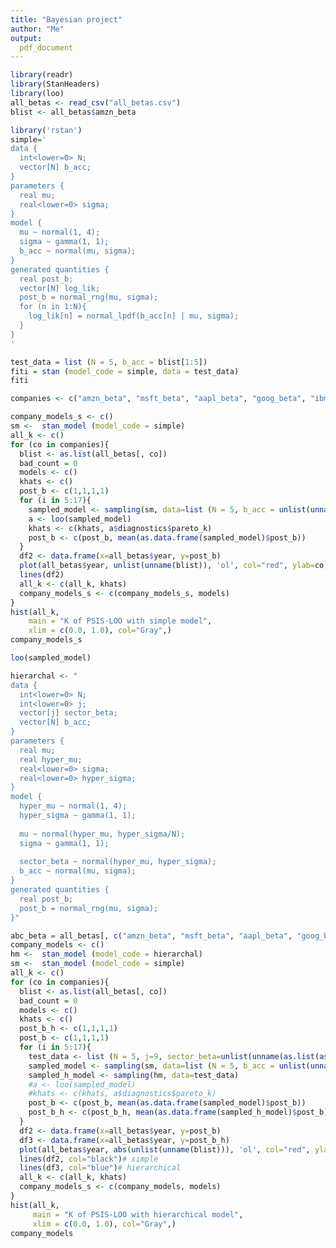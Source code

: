 ---
title: "Bayesian project"
author: "Me"
output:
  pdf_document
---


```{r}
library(readr)
library(StanHeaders)
library(loo)
all_betas <- read_csv("all_betas.csv")
blist <- all_betas$amzn_beta

```



```{r}
library('rstan')
simple='
data {
  int<lower=0> N;
  vector[N] b_acc;
}
parameters {
  real mu;
  real<lower=0> sigma;
}
model {
  mu ~ normal(1, 4);
  sigma ~ gamma(1, 1);
  b_acc ~ normal(mu, sigma);
}
generated quantities {
  real post_b;
  vector[N] log_lik;
  post_b = normal_rng(mu, sigma);
  for (n in 1:N){
    log_lik[n] = normal_lpdf(b_acc[n] | mu, sigma);
  }
}
'

test_data = list (N = 5, b_acc = blist[1:5])
fiti = stan (model_code = simple, data = test_data)
fiti

companies <- c("amzn_beta", "msft_beta", "aapl_beta", "goog_beta", "ibm_beta",  "sony_beta", "tsm_beta",  "nvda_beta", "nok_beta")

company_models_s <- c()
sm <-  stan_model (model_code = simple)
all_k <- c()
for (co in companies){
  blist <- as.list(all_betas[, co])
  bad_count = 0
  models <- c()
  khats <- c()
  post_b <- c(1,1,1,1)
  for (i in 5:17){
    sampled_model <- sampling(sm, data=list (N = 5, b_acc = unlist(unname(blist))[(i-4):(i)]))
    a <- loo(sampled_model)
    khats <- c(khats, a$diagnostics$pareto_k)
    post_b <- c(post_b, mean(as.data.frame(sampled_model)$post_b))
  }
  df2 <- data.frame(x=all_betas$year, y=post_b)
  plot(all_betas$year, unlist(unname(blist)), 'ol', col="red", ylab=co)
  lines(df2)
  all_k <- c(all_k, khats)
  company_models_s <- c(company_models_s, models)
}
hist(all_k,
    main = "K of PSIS-LOO with simple model",
    xlim = c(0.0, 1.0), col="Gray",)
company_models_s
```


```{r}
loo(sampled_model)
```


```{r}
hierarchal <- "
data {
  int<lower=0> N;
  int<lower=0> j;
  vector[j] sector_beta;
  vector[N] b_acc;
}
parameters {
  real mu;
  real hyper_mu;
  real<lower=0> sigma;
  real<lower=0> hyper_sigma;
}
model {
  hyper_mu ~ normal(1, 4);
  hyper_sigma ~ gamma(1, 1);
  
  mu ~ normal(hyper_mu, hyper_sigma/N);
  sigma ~ gamma(1, 1);
  
  sector_beta ~ normal(hyper_mu, hyper_sigma);
  b_acc ~ normal(mu, sigma);
}
generated quantities {
  real post_b;
  post_b = normal_rng(mu, sigma);
}"

abc_beta = all_betas[, c("amzn_beta", "msft_beta", "aapl_beta", "goog_beta", "ibm_beta",  "sony_beta", "tsm_beta",  "nvda_beta", "nok_beta")]
company_models <- c()
hm <-  stan_model (model_code = hierarchal)
sm <-  stan_model (model_code = simple)
all_k <- c()
for (co in companies){
  blist <- as.list(all_betas[, co])
  bad_count = 0
  models <- c()
  khats <- c()
  post_b_h <- c(1,1,1,1)
  post_b <- c(1,1,1,1)
  for (i in 5:17){
    test_data <- list (N = 5, j=9, sector_beta=unlist(unname(as.list(as.data.frame(t(abs(abc_beta[i,])))))), b_acc=unlist(unname(blist))[(i-4):(i)])
    sampled_model <- sampling(sm, data=list (N = 5, b_acc = unlist(unname(blist))[(i-4):(i)]))
    sampled_h_model <- sampling(hm, data=test_data)
    #a <- loo(sampled_model)
    #khats <- c(khats, a$diagnostics$pareto_k)
    post_b <- c(post_b, mean(as.data.frame(sampled_model)$post_b))
    post_b_h <- c(post_b_h, mean(as.data.frame(sampled_h_model)$post_b))
  }
  df2 <- data.frame(x=all_betas$year, y=post_b)
  df3 <- data.frame(x=all_betas$year, y=post_b_h)
  plot(all_betas$year, abs(unlist(unname(blist))), 'ol', col="red", ylab=co, xlab="year")
  lines(df2, col="black")# simple
  lines(df3, col="blue")# hierarchical
  all_k <- c(all_k, khats)
  company_models_s <- c(company_models, models)
}
hist(all_k,
     main = "K of PSIS-LOO with hierarchical model",
     xlim = c(0.0, 1.0), col="Gray",)
company_models
```

